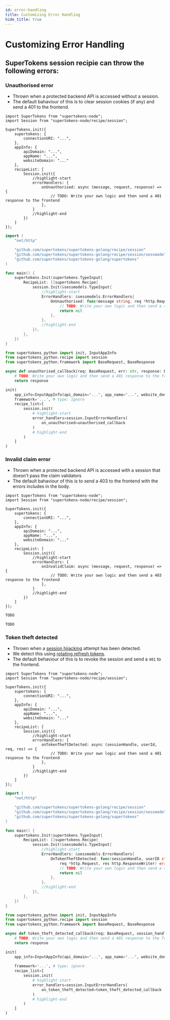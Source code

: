 ```yaml
---
id: error-handling
title: Customizing Error Handling
hide_title: true
---
```


<!-- COPY DOCS -->
<!-- ./session/common-customizations/sessions/error-handling.mdx -->


# Customizing Error Handling

## SuperTokens session recipie can throw the following errors:

### Unauthorised error
- Thrown when a protected backend API is accessed without a session.
- The default bahaviour of this is to clear session cookies (if any) and send a 401 to the frontend.

<BackendSDKTabs>
<TabItem value="nodejs">

```tsx
import SuperTokens from "supertokens-node";
import Session from "supertokens-node/recipe/session";

SuperTokens.init({
    supertokens: {
        connectionURI: "...",
    },
    appInfo: {
        apiDomain: "...",
        appName: "...",
        websiteDomain: "..."
    },
    recipeList: [
        Session.init({
            //highlight-start
            errorHandlers: {
                onUnauthorised: async (message, request, response) => {
                    // TODO: Write your own logic and then send a 401 response to the frontend
                },
            }
            //highlight-end
        })
    ]
});
```
</TabItem>
<TabItem value="go">

```go
import (
	"net/http"

	"github.com/supertokens/supertokens-golang/recipe/session"
	"github.com/supertokens/supertokens-golang/recipe/session/sessmodels"
	"github.com/supertokens/supertokens-golang/supertokens"
)

func main() {
	supertokens.Init(supertokens.TypeInput{
		RecipeList: []supertokens.Recipe{
			session.Init(&sessmodels.TypeInput{
				//highlight-start
				ErrorHandlers: &sessmodels.ErrorHandlers{
					OnUnauthorised: func(message string, req *http.Request, res http.ResponseWriter) error {
						// TODO: Write your own logic and then send a 401 response to the frontend
						return nil
					},
				},
				//highlight-end
			}),
		},
	})
}
```
</TabItem>
<TabItem value="python">

```python
from supertokens_python import init, InputAppInfo
from supertokens_python.recipe import session
from supertokens_python.framework import BaseRequest, BaseResponse

async def unauthorised_callback(req: BaseRequest, err: str, response: BaseResponse):
    # TODO: Write your own logic and then send a 401 response to the frontend
    return response

init(
    app_info=InputAppInfo(api_domain="...", app_name="...", website_domain="..."),
    framework='...', # type: ignore
    recipe_list=[
        session.init(
            # highlight-start
            error_handlers=session.InputErrorHandlers(
                on_unauthorised=unauthorised_callback
            )
            # highlight-end
        )
    ]
)
```
 
</TabItem>
</BackendSDKTabs>


### Invalid claim error

- Thrown when a protected backend API is accessed with a session that doesn't pass the claim validators
- The default bahaviour of this is to send a 403 to the frontend with the errors includes in the body.

<BackendSDKTabs>
<TabItem value="nodejs">

```tsx
import SuperTokens from "supertokens-node";
import Session from "supertokens-node/recipe/session";

SuperTokens.init({
    supertokens: {
        connectionURI: "...",
    },
    appInfo: {
        apiDomain: "...",
        appName: "...",
        websiteDomain: "..."
    },
    recipeList: [
        Session.init({
            //highlight-start
            errorHandlers: {
                onInvalidClaim: async (message, request, response) => {
                    // TODO: Write your own logic and then send a 403 response to the frontend
                },
            }
            //highlight-end
        })
    ]
});
```
</TabItem>
<TabItem value="go">

```go
TODO
```
</TabItem>
<TabItem value="python">

```python
TODO
```

</TabItem>
</BackendSDKTabs>


### Token theft detected

- Thrown when a [session hijacking](https://en.wikipedia.org/wiki/Session_hijacking) attempt has been detected.
- We detect this using [rotating refresh tokens](https://supertokens.com/blog/the-best-way-to-securely-manage-user-sessions).
- The default behaviour of this is to revoke the session and send a `401` to the frontend.

<BackendSDKTabs>
<TabItem value="nodejs">

```tsx
import SuperTokens from "supertokens-node";
import Session from "supertokens-node/recipe/session";

SuperTokens.init({
    supertokens: {
        connectionURI: "...",
    },
    appInfo: {
        apiDomain: "...",
        appName: "...",
        websiteDomain: "..."
    },
    recipeList: [
        Session.init({
            //highlight-start
            errorHandlers: {
                onTokenTheftDetected: async (sessionHandle, userId, req, res) => {
                    // TODO: Write your own logic and then send a 401 response to the frontend
                },
            }
            //highlight-end
        })
    ]
});
```
</TabItem>
<TabItem value="go">

```go
import (
	"net/http"

	"github.com/supertokens/supertokens-golang/recipe/session"
	"github.com/supertokens/supertokens-golang/recipe/session/sessmodels"
	"github.com/supertokens/supertokens-golang/supertokens"
)

func main() {
	supertokens.Init(supertokens.TypeInput{
		RecipeList: []supertokens.Recipe{
			session.Init(&sessmodels.TypeInput{
				//highlight-start
				ErrorHandlers: &sessmodels.ErrorHandlers{
					OnTokenTheftDetected: func(sessionHandle, userID string,
						req *http.Request, res http.ResponseWriter) error {
						// TODO: Write your own logic and then send a 401 response to the frontend
						return nil
					},
				},
				//highlight-end
			}),
		},
	})
}
```
</TabItem>
<TabItem value="python">


```python
from supertokens_python import init, InputAppInfo
from supertokens_python.recipe import session
from supertokens_python.framework import BaseRequest, BaseResponse

async def token_theft_detected_callback(req: BaseRequest, session_handle: str, user_id: str, response: BaseResponse):
    # TODO: Write your own logic and then send a 401 response to the frontend
    return response

init(
    app_info=InputAppInfo(api_domain="...", app_name="...", website_domain="..."),
    
    framework='...', # type: ignore
    recipe_list=[
        session.init(
            # highlight-start
            error_handlers=session.InputErrorHandlers(
                on_token_theft_detected=token_theft_detected_callback
            )
            # highlight-end
        )
    ]
)
```

</TabItem>
</BackendSDKTabs>